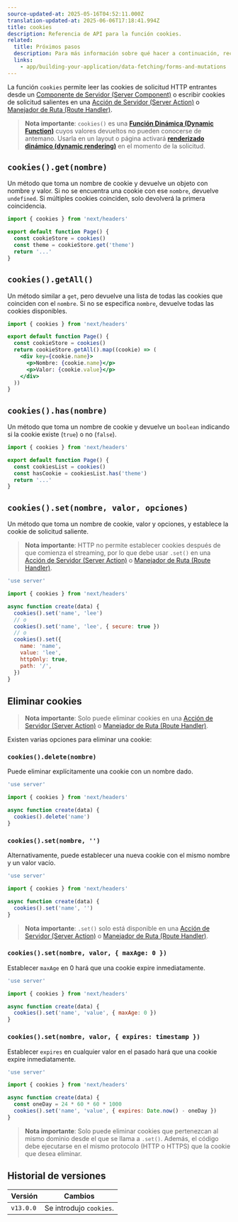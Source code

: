 ```yaml
---
source-updated-at: 2025-05-16T04:52:11.000Z
translation-updated-at: 2025-06-06T17:18:41.994Z
title: cookies
description: Referencia de API para la función cookies.
related:
  title: Próximos pasos
  description: Para más información sobre qué hacer a continuación, recomendamos las siguientes secciones
  links:
    - app/building-your-application/data-fetching/forms-and-mutations
---
```


La función `cookies` permite leer las cookies de solicitud HTTP entrantes desde un [Componente de Servidor (Server Component)](/docs/app/building-your-application/rendering/server-components) o escribir cookies de solicitud salientes en una [Acción de Servidor (Server Action)](/docs/app/building-your-application/data-fetching/forms-and-mutations) o [Manejador de Ruta (Route Handler)](/docs/app/building-your-application/routing/route-handlers).

> **Nota importante**: `cookies()` es una **[Función Dinámica (Dynamic Function)](/docs/app/building-your-application/rendering/server-components#server-rendering-strategies#dynamic-functions)** cuyos valores devueltos no pueden conocerse de antemano. Usarla en un layout o página activará **[renderizado dinámico (dynamic rendering)](/docs/app/building-your-application/rendering/server-components#dynamic-rendering)** en el momento de la solicitud.

## `cookies().get(nombre)`

Un método que toma un nombre de cookie y devuelve un objeto con nombre y valor. Si no se encuentra una cookie con ese `nombre`, devuelve `undefined`. Si múltiples cookies coinciden, solo devolverá la primera coincidencia.

```jsx filename="app/page.js"
import { cookies } from 'next/headers'

export default function Page() {
  const cookieStore = cookies()
  const theme = cookieStore.get('theme')
  return '...'
}
```

## `cookies().getAll()`

Un método similar a `get`, pero devuelve una lista de todas las cookies que coinciden con el `nombre`. Si no se especifica `nombre`, devuelve todas las cookies disponibles.

```jsx filename="app/page.js"
import { cookies } from 'next/headers'

export default function Page() {
  const cookieStore = cookies()
  return cookieStore.getAll().map((cookie) => (
    <div key={cookie.name}>
      <p>Nombre: {cookie.name}</p>
      <p>Valor: {cookie.value}</p>
    </div>
  ))
}
```

## `cookies().has(nombre)`

Un método que toma un nombre de cookie y devuelve un `boolean` indicando si la cookie existe (`true`) o no (`false`).

```jsx filename="app/page.js"
import { cookies } from 'next/headers'

export default function Page() {
  const cookiesList = cookies()
  const hasCookie = cookiesList.has('theme')
  return '...'
}
```

## `cookies().set(nombre, valor, opciones)`

Un método que toma un nombre de cookie, valor y opciones, y establece la cookie de solicitud saliente.

> **Nota importante**: HTTP no permite establecer cookies después de que comienza el streaming, por lo que debe usar `.set()` en una [Acción de Servidor (Server Action)](/docs/app/building-your-application/data-fetching/forms-and-mutations) o [Manejador de Ruta (Route Handler)](/docs/app/building-your-application/routing/route-handlers).

```js filename="app/actions.js"
'use server'

import { cookies } from 'next/headers'

async function create(data) {
  cookies().set('name', 'lee')
  // o
  cookies().set('name', 'lee', { secure: true })
  // o
  cookies().set({
    name: 'name',
    value: 'lee',
    httpOnly: true,
    path: '/',
  })
}
```

## Eliminar cookies

> **Nota importante**: Solo puede eliminar cookies en una [Acción de Servidor (Server Action)](/docs/app/building-your-application/data-fetching/forms-and-mutations) o [Manejador de Ruta (Route Handler)](/docs/app/building-your-application/routing/route-handlers).

Existen varias opciones para eliminar una cookie:

### `cookies().delete(nombre)`

Puede eliminar explícitamente una cookie con un nombre dado.

```js filename="app/actions.js"
'use server'

import { cookies } from 'next/headers'

async function create(data) {
  cookies().delete('name')
}
```

### `cookies().set(nombre, '')`

Alternativamente, puede establecer una nueva cookie con el mismo nombre y un valor vacío.

```js filename="app/actions.js"
'use server'

import { cookies } from 'next/headers'

async function create(data) {
  cookies().set('name', '')
}
```

> **Nota importante**: `.set()` solo está disponible en una [Acción de Servidor (Server Action)](/docs/app/building-your-application/data-fetching/forms-and-mutations) o [Manejador de Ruta (Route Handler)](/docs/app/building-your-application/routing/route-handlers).

### `cookies().set(nombre, valor, { maxAge: 0 })`

Establecer `maxAge` en 0 hará que una cookie expire inmediatamente.

```js filename="app/actions.js"
'use server'

import { cookies } from 'next/headers'

async function create(data) {
  cookies().set('name', 'value', { maxAge: 0 })
}
```

### `cookies().set(nombre, valor, { expires: timestamp })`

Establecer `expires` en cualquier valor en el pasado hará que una cookie expire inmediatamente.

```js filename="app/actions.js"
'use server'

import { cookies } from 'next/headers'

async function create(data) {
  const oneDay = 24 * 60 * 60 * 1000
  cookies().set('name', 'value', { expires: Date.now() - oneDay })
}
```

> **Nota importante**: Solo puede eliminar cookies que pertenezcan al mismo dominio desde el que se llama a `.set()`. Además, el código debe ejecutarse en el mismo protocolo (HTTP o HTTPS) que la cookie que desea eliminar.

## Historial de versiones

| Versión   | Cambios               |
| --------- | --------------------- |
| `v13.0.0` | Se introdujo `cookies`. |